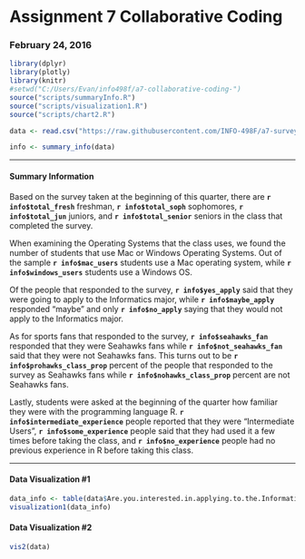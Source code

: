 # Assignment 7 Collaborative Coding 

### February 24, 2016
```r
library(dplyr)
library(plotly)
library(knitr)
#setwd("C:/Users/Evan/info498f/a7-collaborative-coding-")
source("scripts/summaryInfo.R")
source("scripts/visualization1.R")
source("scripts/chart2.R")

data <- read.csv("https://raw.githubusercontent.com/INFO-498F/a7-survey-data/master/intro_survey_data.csv")

info <- summary_info(data)
```

***

#### **Summary Information**
Based on the survey taken at the beginning of this quarter, there are **`r info$total_fresh`** freshman, **`r info$total_soph`** sophomores, **`r info$total_jun`** juniors, and **`r info$total_senior`** seniors in the class that completed the survey.

When examining the Operating Systems that the class uses, we found the number of students that use Mac or Windows Operating Systems. Out of the sample **`r info$mac_users`** students use a Mac operating system, while **`r info$windows_users`** students use a Windows OS.

Of the people that responded to the survey, **`r info$yes_apply`** said that they were going to apply to the Informatics major, while **`r info$maybe_apply`** responded "maybe" and only **`r info$no_apply`** saying that they would not apply to the Informatics major.

As for sports fans that responded to the survey, **`r info$seahawks_fan`** responded that they were Seahawks fans while **`r info$not_seahawks_fan`** said that they were not Seahawks fans. This turns out to be **`r info$prohawks_class_prop`** percent of the people that responded to the survey as Seahawks fans while **`r info$nohawks_class_prop`** percent are not Seahawks fans.

Lastly, students were asked at the beginning of the quarter how familiar they were with the programming language R. **`r info$intermediate_experience`** people reported that they were "Intermediate Users", **`r info$some_experience`** people said that they had used it a few times before taking the class, and **`r info$no_experience`** people had no previous experience in R before taking this class.

***

#### **Data Visualization #1**
```r
data_info <- table(data$Are.you.interested.in.applying.to.the.Informatics.major.)
visualization1(data_info)

```

#### **Data Visualization #2**
```r
vis2(data)
```